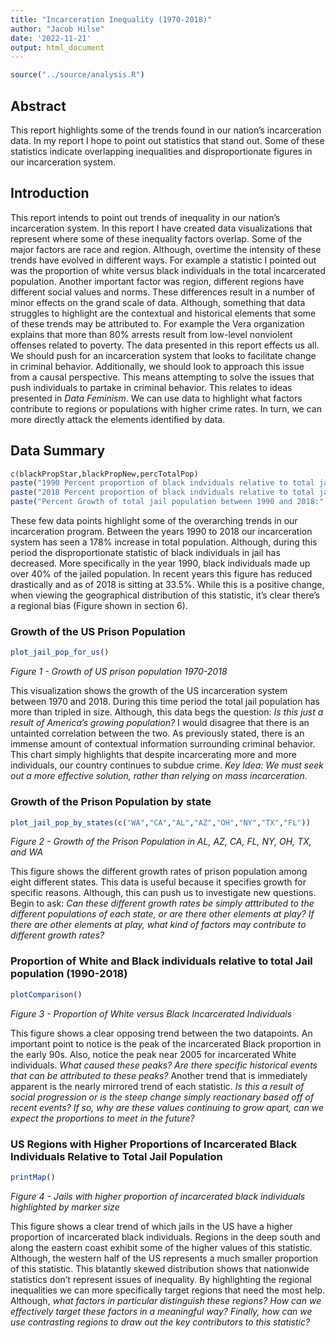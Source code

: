 ```yaml
---
title: "Incarceration Inequality (1970-2018)"
author: "Jacob Hilse"
date: '2022-11-21'
output: html_document
---
```


```r
source("../source/analysis.R")
```

## Abstract 
This report highlights some of the trends found in our nation's incarceration data. In my report I hope to point out statistics that stand out. Some of these statistics indicate overlapping inequalities and disproportionate figures in our incarceration system.

## Introduction 
This report intends to point out trends of inequality in our nation's incarceration system. In this report I have created data visualizations that represent where some of these inequality factors overlap. Some of the major factors are race and region. Although, overtime the intensity of these trends have evolved in different ways. For example a statistic I pointed out was the proportion of white versus black individuals in the total incarcerated population. Another important factor was region, different regions have different social values and norms. These differences result in a number of minor effects on the grand scale of data. Although, something that data struggles to highlight are the contextual and historical elements that some of these trends may be attributed to. For example the Vera organization explains that more than 80% arrests result from low-level nonviolent offenses related to poverty. The data presented in this report effects us all. We should push for an incarceration system that looks to facilitate change in criminal behavior. Additionally, we should look to approach this issue from a causal perspective. This means attempting to solve the issues that push individuals to partake in criminal behavior. This relates to ideas presented in _Data Feminism_. We can use data to highlight what factors contribute to regions or populations with higher crime rates. In turn, we can more directly attack the elements identified by data.

## Data Summary 
```r
c(blackPropStar,blackPropNew,percTotalPop)
paste("1990 Percent proportion of black indviduals relative to total jail population:", blackPropStar)
paste("2018 Percent proportion of black indviduals relative to total jail population:", blackPropNew)
paste("Percent Growth of total jail population between 1990 and 2018:", percTotalPop)
```
These few data points highlight some of the overarching trends in our incarceration program. Between the years 1990 to 2018 our incarceration system has seen a 178% increase in total population. Although, during this period the disproportionate statistic of black individuals in jail has decreased. More specifically in the year 1990, black individuals made up over 40% of the jailed population. In recent years this figure has reduced drastically and as of 2018 is sitting at 33.5%. While this is a positive change, when viewing the geographical distribution of this statistic, it's clear there's a regional bias (Figure shown in section 6).

### Growth of the US Prison Population

```r
plot_jail_pop_for_us()
```

_Figure 1 - Growth of US prison population 1970-2018_

This visualization shows the growth of the US incarceration system between 1970 and 2018. During this time period the total jail population has more than tripled in size. Although, this data begs the question: _Is this just a result of America's growing population?_ I would disagree that there is an untainted correlation between the two. As previously stated, there is an immense amount of contextual information surrounding criminal behavior. This chart simply highlights that despite incarcerating more and more individuals, our country continues to subdue crime. 
_Key Idea: We must seek out a more effective solution, rather than relying on mass incarceration._

### Growth of the Prison Population by state

```r
plot_jail_pop_by_states(c("WA","CA","AL","AZ","OH","NY","TX","FL"))
```

_Figure 2 - Growth of the Prison Population in AL, AZ, CA, FL, NY, OH, TX, and WA_

This figure shows the different growth rates of prison population among eight different states. This data is useful because it specifies growth for specific reasons. Although, this can push us to investigate new questions. Begin to ask:
_Can these different growth rates be simply atttributed to the different populations of each state, or are there other elements at play?_
_If there are other elements at play, what kind of factors may contribute to different growth rates?_

### Proportion of White and Black individuals relative to total Jail population (1990-2018)

```r
plotComparison()
```

_Figure 3 - Proportion of White versus Black Incarcerated Individuals_

This figure shows a clear opposing trend between the two datapoints. An important point to notice is the peak of the incarcerated Black proportion in the early 90s. Also, notice the peak near 2005 for incarcerated White individuals. _What caused these peaks? Are there specific historical events that can be attributed to these peaks?_ Another trend that is immediately apparent is the nearly mirrored trend of each statistic. _Is this a result of social progression or is the steep change simply reactionary based off of recent events? If so, why are these values continuing to grow apart, can we expect the proportions to meet in the future?_

### US Regions with Higher Proportions of Incarcerated Black Individuals Relative to Total Jail Population

```r
printMap()
```

_Figure 4 - Jails with higher proportion of incarcerated black individuals highlighted by marker size_

This figure shows a clear trend of which jails in the US have a higher proportion of incarcerated black individuals. Regions in the deep south and along the eastern coast exhibit some of the higher values of this statistic. Although, the western half of the US represents a much smaller proportion of this statistic. This blatantly skewed distribution shows that nationwide statistics don't represent issues of inequality. By highlighting the regional inequalities we can more specifically target regions that need the most help. Although, _what factors in particular distinguish these regions? How can we effectively target these factors in a meaningful way? Finally, how can we use contrasting regions to draw out the key contributors to this statistic?_